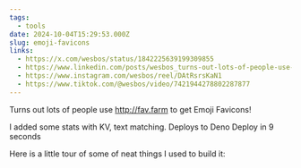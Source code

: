 ```yaml
---
tags:
  - tools
date: 2024-10-04T15:29:53.000Z
slug: emoji-favicons
links:
  - https://x.com/wesbos/status/1842225639199309855
  - https://www.linkedin.com/posts/wesbos_turns-out-lots-of-people-use-favfarm-to-activity-7247991648545071105-07G5/
  - https://www.instagram.com/wesbos/reel/DAtRsrsKaN1
  - https://www.tiktok.com/@wesbos/video/7421944278802287877
---
```


Turns out lots of people use http://fav.farm to get Emoji Favicons!

I added some stats with KV, text matching. Deploys to Deno Deploy in 9 seconds

Here is a little tour of some of neat things I used to build it:
